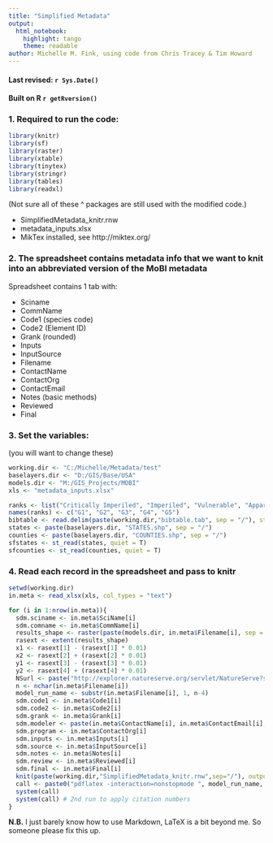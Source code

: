 ```yaml
---
title: "Simplified Metadata"
output: 
  html_notebook: 
    highlight: tango
    theme: readable
author: Michelle M. Fink, using code from Chris Tracey & Tim Howard
---
```

#### Last revised: `r Sys.Date()`
#### Built on R `r getRversion()`

### 1. Required to run the code:  
```r
library(knitr)
library(sf)
library(raster)
library(xtable)
library(tinytex)
library(stringr)
library(tables)
library(readxl)
```
(Not sure all of these ^ packages are still used with the modified code.)


+ SimplifiedMetadata_knitr.rnw
+ metadata_inputs.xlsx
+ MikTex installed, see http://miktex.org/


### 2. The spreadsheet contains metadata info that we want to knit into an abbreviated version of the MoBI metadata
Spreadsheet contains 1 tab with:  

+ Sciname  
+ CommName
+ Code1 (species code)
+ Code2 (Element ID)  
+ Grank (rounded)
+ Inputs  
+ InputSource  
+ Filename  
+ ContactName  
+ ContactOrg  
+ ContactEmail  
+ Notes (basic methods)  
+ Reviewed  
+ Final  
  
### 3. Set the variables:
(you will want to change these)
```r
working.dir <- "C:/Michelle/Metadata/test"
baselayers.dir <- "D:/GIS/Base/USA"
models.dir <- "M:/GIS_Projects/MOBI"
xls <- "metadata_inputs.xlsx"

ranks <- list("Critically Imperiled", "Imperiled", "Vulnerable", "Apparently Secure", "Secure")
names(ranks) <- c("G1", "G2", "G3", "G4", "G5")
bibtable <- read.delim(paste(working.dir,"bibtable.tab", sep = "/"), stringsAsFactors=FALSE)
states <- paste(baselayers.dir, "STATES.shp", sep = "/")
counties <- paste(baselayers.dir, "COUNTIES.shp", sep = "/")
sfstates <- st_read(states, quiet = T)
sfcounties <- st_read(counties, quiet = T)
```

### 4. Read each record in the spreadsheet and pass to knitr
```r
setwd(working.dir)
in.meta <- read_xlsx(xls, col_types = "text")

for (i in 1:nrow(in.meta)){
  sdm.sciname <- in.meta$SciName[i]
  sdm.comname <- in.meta$CommName[i]
  results_shape <- raster(paste(models.dir, in.meta$Filename[i], sep = "/"))
  rasext <- extent(results_shape)
  x1 <- rasext[1] - (rasext[1] * 0.01)
  x2 <- rasext[2] + (rasext[2] * 0.01)
  y1 <- rasext[3] - (rasext[3] * 0.01)
  y2 <- rasext[4] + (rasext[4] * 0.01)
  NSurl <- paste("http://explorer.natureserve.org/servlet/NatureServe?searchName=",gsub(" ", "+", sdm.sciname, fixed=TRUE), sep="")
  n <- nchar(in.meta$Filename[i])
  model_run_name <- substr(in.meta$Filename[i], 1, n-4)
  sdm.code1 <- in.meta$Code1[i]
  sdm.code2 <- in.meta$Code2[i]
  sdm.grank <- in.meta$Grank[i]
  sdm.modeler <- paste(in.meta$ContactName[i], in.meta$ContactEmail[i], in.meta$ContactOrg[i], sep = ", ")
  sdm.program <- in.meta$ContactOrg[i]
  sdm.inputs <- in.meta$Inputs[i]
  sdm.source <- in.meta$InputSource[i]
  sdm.notes <- in.meta$Notes[i]
  sdm.review <- in.meta$Reviewed[i]
  sdm.final <- in.meta$Final[i]
  knit(paste(working.dir,"SimplifiedMetadata_knitr.rnw",sep="/"), output=paste(model_run_name, ".tex",sep=""))
  call <- paste0("pdflatex -interaction=nonstopmode ", model_run_name, ".tex")
  system(call)
  system(call) # 2nd run to apply citation numbers
}
```

**N.B.** I just barely know how to use Markdown, LaTeX is a bit beyond me. So someone please fix this up.
